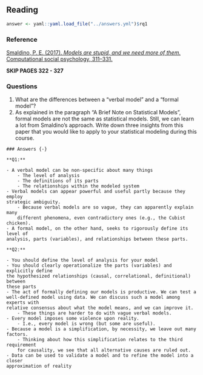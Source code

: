 ## Reading

```{r include = FALSE}
answer <- yaml::yaml.load_file("../answers.yml")$rq1
```

### Reference {-}

[Smaldino, P. E. (2017). *Models are stupid, and we need more of them.* Computational social psychology, 311--331.](https://smaldino.com/wp/wp-content/uploads/2018/01/Smaldino2017-ModelsAreStupid.pdf)

**SKIP PAGES 322 - 327**

### Questions {-}

1. What are the differences between a “verbal model” and a “formal model”?
1. As explained in the paragraph “A Brief Note on Statistical Models”, formal 
models are not the same as statistical models. Still, we can learn a lot from 
Smaldino’s approach. Write down three insights from this paper that you would 
like to apply to your statistical modeling during this course.


```{asis, echo = answer}
### Answers {-}

**Q1:**

- A verbal model can be non-specific about many things
    - The level of analysis
    - The definitions of its parts
    - The relationships within the modeled system
- Verbal models can appear powerful and useful partly because they employ 
strategic ambiguity. 
    - Because verbal models are so vague, they can apparently explain many 
    different phenomena, even contradictory ones (e.g., the Cubist chicken). 
- A formal model, on the other hand, seeks to rigorously define its level of 
analysis, parts (variables), and relationships between these parts. 

**Q2:**

- You should define the level of analysis for your model
- You should clearly operationalize the parts (variables) and explicitly define 
the hypothesized relationships (causal, correlational, definitional) between 
these parts
- The act of formally defining our models is productive. We can test a 
well-defined model using data. We can discuss such a model among experts with 
relative consensus about what the model means, and we can improve it. 
    - These things are harder to do with vague verbal models.
- Every model imposes some violence upon reality.
    - I.e., every model is wrong (but some are useful).
- Because a model is a simplification, by necessity, we leave out many factors. 
    - Thinking about how this simplification relates to the third requirement 
    for causality, we see that all alternative causes are ruled out.
- Data can be used to validate a model and to refine the model into a closer 
approximation of reality
```

